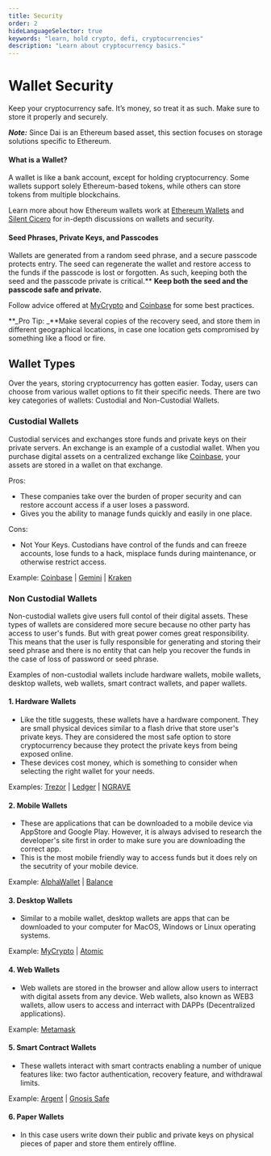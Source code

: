 ```yaml
---
title: Security
order: 2
hideLanguageSelector: true
keywords: "learn, hold crypto, defi, cryptocurrencies"
description: "Learn about cryptocurrency basics."
---
```


# Wallet Security

Keep your cryptocurrency safe. It’s money, so treat it as such. Make sure to store it properly and securely.

**_Note:_** Since Dai is an Ethereum based asset, this section focuses on storage solutions specific to Ethereum.

<Column>

<Box>

#### What is a Wallet?

A wallet is like a bank account, except for holding cryptocurrency. Some wallets support solely Ethereum-based tokens, while others can store tokens from multiple blockchains.

Learn more about how Ethereum wallets work at [Ethereum Wallets](https://ethereum.org/wallets/) and [Silent Cicero](https://silentcicero.gitbooks.io/pro-tips-for-ethereum-wallet-management/ethereum-wallet-basics/what-is-an-ethereum-wallet.html) for in-depth discussions on wallets and security.

</Box>

</Column>

<Column>

<Box>

#### Seed Phrases, Private Keys, and Passcodes

Wallets are generated from a random seed phrase, and a secure passcode protects entry. The seed can regenerate the wallet and restore access to the funds if the passcode is lost or forgotten. As such, keeping both the seed and the passcode private is critical.\*\* **Keep both the seed and the passcode safe and private.**

Follow advice offered at [MyCrypto](https://support.mycrypto.com/staying-safe/protecting-yourself-and-your-funds) and [Coinbase](https://blog.coinbase.com/the-keys-to-keeping-your-crypto-safe-96d497cce6cf) for some best practices.


</Box>

</Column>



<Callout icon="lightbulb">

**_Pro Tip: _**Make several copies of the recovery seed, and store them in different geographical locations, in case one location gets compromised by something like a flood or fire.

</Callout>



## Wallet Types

Over the years, storing cryptocurrency has gotten easier. Today, users can choose from various wallet options to fit their specific needs. There are two key categories of wallets: Custodial and Non-Custodial Wallets.

### Custodial Wallets

Custodial services and exchanges store funds and private keys on their private servers. An exchange is an example of a custodial wallet. When you purchase digital assets on a centralized exchange like [Coinbase,](https://www.coinbase.com/dashboard) your assets are stored in a wallet on that exchange.  


Pros: 
- These companies take over the burden of proper security and can restore account access if a user loses a password.
- Gives you the ability to manage funds quickly and easily in one place. 

Cons: 
- Not Your Keys. Custodians have control of the funds and can freeze accounts, lose funds to a hack, misplace funds during maintenance, or otherwise restrict access.

Example: [Coinbase](https://www.coinbase.com/dashboard) <Icon name="coinbase_color" size={20} /> | [Gemini](https://gemini.com/) | [Kraken](https://www.kraken.com/)



### Non Custodial Wallets

Non-custodial wallets give users full contol of their digital assets. These types of wallets are considered more secure because no other party has access to user's funds. But with great power comes great responsibility. This means that the user is fully responsible for generating and storing their seed phrase and there is no entity that can help you recover the funds in the case of loss of password or seed phrase.  

Examples of non-custodial wallets include hardware wallets, mobile wallets, desktop wallets, web wallets, smart contract wallets, and paper wallets.

#### 1. Hardware Wallets

- Like the title suggests, these wallets have a hardware component. They are small physical devices similar to a flash drive that store user's private keys. They are considered the most safe option to store cryptocurrency because they protect the private keys from being exposed online. 
- These devices cost money, which is something to consider when selecting the right wallet for your needs.

Examples: [Trezor](https://trezor.io/) <Icon name="trezor" size={20} /> | [Ledger](https://www.ledger.com/) <Icon name="ledger" size={20} /> | [NGRAVE](https://www.ngrave.io/)

#### 2. Mobile Wallets

- These are applications that can be downloaded to a mobile device via AppStore and Google Play. However, it is always advised to research the developer's site first in order to make sure you are downloading the correct app.
- This is the most mobile friendly way to access funds but it does rely on the secutrity of your mobile device. 

Example: [AlphaWallet](https://alphawallet.com/) | [Balance](https://www.balance.io/)

#### 3. Desktop Wallets

- Similar to a mobile wallet, desktop wallets are apps that can be downloaded to your computer for MacOS, Windows or Linux operating systems. 

Example: [MyCrypto](https://download.mycrypto.com/) | [Atomic](https://atomicwallet.io/)

#### 4. Web Wallets

- Web wallets are stored in the browser and allow allow users to interract with digital assets from any device. Web wallets, also known as WEB3 wallets, allow users to access and interract with DAPPs (Decentralized applications).

Example: [Metamask](https://metamask.io/) <Icon name="metamask_color" size={20} />

#### 5. Smart Contract Wallets

- These wallets interact with smart contracts enabling a number of unique features like: two factor authentication, recovery feature, and withdrawal limits.

Example: [Argent](https://www.argent.xyz/security/) | [Gnosis Safe](https://gnosis-safe.io/)

#### 6. Paper Wallets
- In this case users write down their public and private keys on physical pieces of paper and store them entirely offline. 



